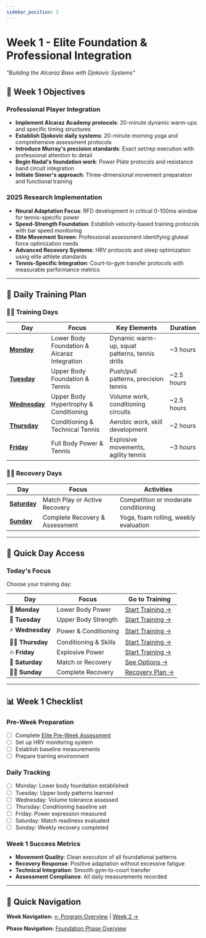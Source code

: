 ```yaml
---
sidebar_position: 2
---
```



<WorkoutNav weekNumber={1} />

# Week 1 - Elite Foundation & Professional Integration

_"Building the Alcaraz Base with Djokovic Systems"_

## 🎯 Week 1 Objectives

### Professional Player Integration
- **Implement Alcaraz Academy protocols**: 20-minute dynamic warm-ups and specific timing structures
- **Establish Djokovic daily systems**: 20-minute morning yoga and comprehensive assessment protocols
- **Introduce Murray's precision standards**: Exact set/rep execution with professional attention to detail
- **Begin Nadal's foundation work**: Power Plate protocols and resistance band circuit integration
- **Initiate Sinner's approach**: Three-dimensional movement preparation and functional training

### 2025 Research Implementation
- **Neural Adaptation Focus**: RFD development in critical 0-100ms window for tennis-specific power
- **Speed-Strength Foundation**: Establish velocity-based training protocols with bar speed monitoring
- **Elite Movement Screen**: Professional assessment identifying gluteal force optimization needs
- **Advanced Recovery Systems**: HRV protocols and sleep optimization using elite athlete standards
- **Tennis-Specific Integration**: Court-to-gym transfer protocols with measurable performance metrics

---

## 📅 Daily Training Plan

### 🏃‍♂️ Training Days
| Day | Focus | Key Elements | Duration |
|-----|-------|--------------|----------|
| [**Monday**](monday) | Lower Body Foundation & Alcaraz Integration | Dynamic warm-up, squat patterns, tennis drills | ~3 hours |
| [**Tuesday**](tuesday) | Upper Body Foundation & Tennis | Push/pull patterns, precision tennis | ~2.5 hours |
| [**Wednesday**](wednesday) | Upper Body Hypertrophy & Conditioning | Volume work, conditioning circuits | ~2.5 hours |
| [**Thursday**](thursday) | Conditioning & Technical Tennis | Aerobic work, skill development | ~2 hours |
| [**Friday**](friday) | Full Body Power & Tennis | Explosive movements, agility tennis | ~3 hours |

### 🧘‍♂️ Recovery Days
| Day | Focus | Activities |
|-----|-------|------------|
| [**Saturday**](saturday) | Match Play or Active Recovery | Competition or moderate conditioning |
| [**Sunday**](sunday) | Complete Recovery & Assessment | Yoga, foam rolling, weekly evaluation |

---

## 🚀 Quick Day Access

### Today's Focus
Choose your training day:

| Day | Focus | Go to Training |
|-----|-------|----------------|
| 💪 **Monday** | Lower Body Power | [Start Training →](monday) |
| 🎯 **Tuesday** | Upper Body Strength | [Start Training →](tuesday) |
| ⚡ **Wednesday** | Power & Conditioning | [Start Training →](wednesday) |
| 🏃‍♂️ **Thursday** | Conditioning & Skills | [Start Training →](thursday) |
| 🔥 **Friday** | Explosive Power | [Start Training →](friday) |
| 🎾 **Saturday** | Match or Recovery | [See Options →](saturday) |
| 🧘‍♂️ **Sunday** | Complete Recovery | [Recovery Plan →](sunday) |

---

## 📊 Week 1 Checklist

### Pre-Week Preparation
- [ ] Complete [Elite Pre-Week Assessment](monday#elite-pre-week-assessment-complete-before-monday)
- [ ] Set up HRV monitoring system
- [ ] Establish baseline measurements
- [ ] Prepare training environment

### Daily Tracking
- [ ] Monday: Lower body foundation established
- [ ] Tuesday: Upper body patterns learned
- [ ] Wednesday: Volume tolerance assessed
- [ ] Thursday: Conditioning baseline set
- [ ] Friday: Power expression measured
- [ ] Saturday: Match readiness evaluated
- [ ] Sunday: Weekly recovery completed

### Week 1 Success Metrics
- **Movement Quality**: Clean execution of all foundational patterns
- **Recovery Response**: Positive adaptation without excessive fatigue
- **Technical Integration**: Smooth gym-to-court transfer
- **Assessment Compliance**: All daily measurements recorded

---

## 🔄 Quick Navigation

**Week Navigation:** [← Program Overview](../overview) | [Week 2 →](../week-2/)

**Phase Navigation:** [Foundation Phase Overview](../overview#phase-1-elite-foundation-weeks-1-3)